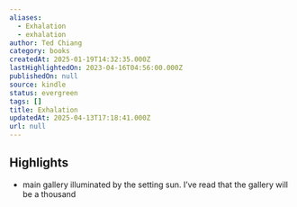 ```yaml
---
aliases:
  - Exhalation
  - exhalation
author: Ted Chiang
category: books
createdAt: 2025-01-19T14:32:35.000Z
lastHighlightedOn: 2023-04-16T04:56:00.000Z
publishedOn: null
source: kindle
status: evergreen
tags: []
title: Exhalation
updatedAt: 2025-04-13T17:18:41.000Z
url: null
---
```

## Highlights

- main gallery illuminated by the setting sun. I’ve read that the gallery will be a thousand

